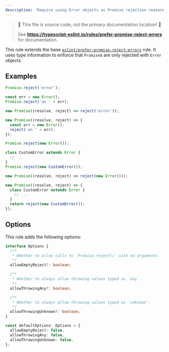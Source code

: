 ```yaml
---
description: 'Require using Error objects as Promise rejection reasons.'
---
```



> 🛑 This file is source code, not the primary documentation location! 🛑
>
> See **https://typescript-eslint.io/rules/prefer-promise-reject-errors** for documentation.

This rule extends the base [`eslint/prefer-promise-reject-errors`](https://eslint.org/docs/rules/prefer-promise-reject-errors) rule.
It uses type information to enforce that `Promise`s are only rejected with `Error` objects.

## Examples

<Tabs>
<TabItem value="❌ Incorrect">

```ts
Promise.reject('error');

const err = new Error();
Promise.reject('an ' + err);

new Promise((resolve, reject) => reject('error'));

new Promise((resolve, reject) => {
  const err = new Error();
  reject('an ' + err);
});
```

</TabItem>
<TabItem value="✅ Correct">

```ts
Promise.reject(new Error());

class CustomError extends Error {
  // ...
}
Promise.reject(new CustomError());

new Promise((resolve, reject) => reject(new Error()));

new Promise((resolve, reject) => {
  class CustomError extends Error {
    // ...
  }
  return reject(new CustomError());
});
```

</TabItem>
</Tabs>

## Options

This rule adds the following options:

```ts
interface Options {
  /**
   * Whether to allow calls to `Promise.reject()` with no arguments.
   */
  allowEmptyReject?: boolean;

  /**
   * Whether to always allow throwing values typed as `any`.
   */
  allowThrowingAny?: boolean;

  /**
   * Whether to always allow throwing values typed as `unknown`.
   */
  allowThrowingUnknown?: boolean;
}

const defaultOptions: Options = {
  allowEmptyReject: false,
  allowThrowingAny: false,
  allowThrowingUnknown: false,
};
```
